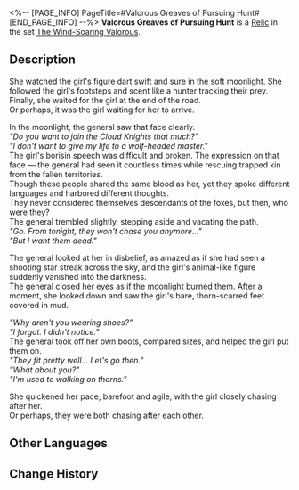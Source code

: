 <%-- [PAGE_INFO]
PageTitle=#Valorous Greaves of Pursuing Hunt#
[END_PAGE_INFO] --%>
{{Relic Infobox
|id        = 61204
|image     = Item Valorous Greaves of Pursuing Hunt.png{{subst:void|<!--$UPLOAD:<<SpriteOutput/RelicFigures/IconRelic_120_4.png>-<Item Valorous Greaves of Pursuing Hunt.png>-<Relic Icons>>-->}}
|set       = The Wind-Soaring Valorous
|piece     = Feet
|mentions  = 
}}
{{Description|Combat boots fashioned after talons. They allow the wearer to swiftly dash onto the battlefield like the wind, effortlessly traversing through thorns and rugged terrain.}}
'''Valorous Greaves of Pursuing Hunt''' is a [[Relic]] in the set [[The Wind-Soaring Valorous]].

==Description==
She watched the girl's figure dart swift and sure in the soft moonlight. She followed the girl's footsteps and scent like a hunter tracking their prey. Finally, she waited for the girl at the end of the road.<br />Or perhaps, it was the girl waiting for her to arrive.

In the moonlight, the general saw that face clearly.<br />''"Do you want to join the Cloud Knights that much?"''<br />''"I don't want to give my life to a wolf-headed master."''<br />The girl's borisin speech was difficult and broken. The expression on that face &mdash; the general had seen it countless times while rescuing trapped kin from the fallen territories.<br />Though these people shared the same blood as her, yet they spoke different languages and harbored different thoughts.<br />They never considered themselves descendants of the foxes, but then, who were they?<br />The general trembled slightly, stepping aside and vacating the path.<br />''"Go. From tonight, they won't chase you anymore..."''<br />''"But I want them dead."''

The general looked at her in disbelief, as amazed as if she had seen a shooting star streak across the sky, and the girl's animal-like figure suddenly vanished into the darkness.<br />The general closed her eyes as if the moonlight burned them. After a moment, she looked down and saw the girl's bare, thorn-scarred feet covered in mud.

''"Why aren't you wearing shoes?"''<br />''"I forgot. I didn't notice."''<br />The general took off her own boots, compared sizes, and helped the girl put them on.<br />''"They fit pretty well... Let's go then."''<br />''"What about you?"''<br />''"I'm used to walking on thorns."''

She quickened her pace, barefoot and agile, with the girl closely chasing after her.<br />Or perhaps, they were both chasing after each other.

==Other Languages==
{{Other Languages
|en   = Valorous Greaves of Pursuing Hunt
|zhs  = 勇烈的逐猎腿甲
|zht  = 勇烈的逐獵腿甲
|ja   = {{Rubi|勇猛|ゆうもう}}な{{Rubi|狩猟|しゅりょう}}キュイス
|ko   = 용맹한 사냥 경갑
|es   = Grebas intrépidas de caza incansable
|fr   = Grèves de vaillance de la chasse
|ru   = Охотничьи сапоги храбрости
|th   = Valorous Greaves of Pursuing Hunt
|vi   = Dũng Khí - Giáp Chân Săn Bắn
|de   = Tapfere Beinschienen der Beutejagd
|id   = Valorous Greaves of Pursuing Hunt
|pt   = Grevas Valorosas da Perseguição da Caça
}}

==Change History==
{{Change History|2.3}}